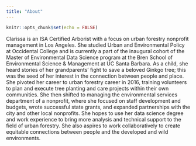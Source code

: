```yaml
---
title: "About"
---
```


```r
knitr::opts_chunk$set(echo = FALSE)
```

Clarissa is an ISA Certified Arborist with a focus on urban forestry nonprofit management in Los Angeles. She studied Urban and Environmental Policy at Occidental College and is currently a part of the inaugural cohort of the Master of Environmental Data Science program at the Bren School of Environmental Science & Management at UC Santa Barbara. As a child, she heard stories of her grandparents’ fight to save a beloved Ginkgo tree; this was the seed of her interest in the connection between people and place. She pivoted her career to urban forestry career in 2016, training volunteers to plan and execute tree planting and care projects within their own communities. She then shifted to managing the environmental services department of a nonprofit, where she focused on staff development and budgets, wrote successful state grants, and expanded partnerships with the city and other local nonprofits. She hopes to use her data science degree and work experience to bring more analysis and technical support to the field of urban forestry. She also aspires to work collaboratively to create equitable connections between people and the developed and wild environments.